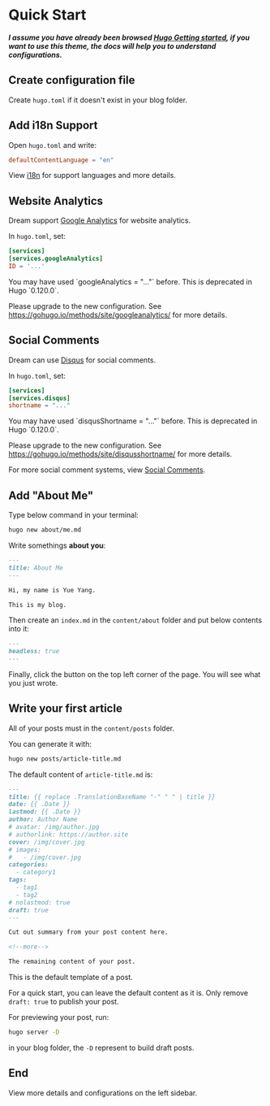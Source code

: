 
# Quick Start

**_I assume you have already been browsed [Hugo Getting started](https://gohugo.io/getting-started/), if you want to use this theme, the docs will help you to understand configurations._**

## Create configuration file

Create `hugo.toml` if it doesn't exist in your blog folder.

## Add i18n Support

Open `hugo.toml` and write:

```toml
defaultContentLanguage = "en"
```

View [i18n](./i18n.md) for support languages and more details.

## Website Analytics

Dream support [Google Analytics](https://www.google.com/analytics/) for website analytics.

In `hugo.toml`, set:

```toml
[services]
[services.googleAnalytics]
ID = '...'

```

<Callout type="warning" emoji="⚠️">
You may have used `googleAnalytics = "..."` before. This is deprecated in Hugo `0.120.0`.

Please upgrade to the new configuration. See https://gohugo.io/methods/site/googleanalytics/ for more details.
</Callout>

## Social Comments

Dream can use [Disqus](https://disqus.com/) for social comments.

In `hugo.toml`, set:

```toml
[services]
[services.disqus]
shortname = "..."
```
<Callout type="warning" emoji="⚠️">
You may have used `disqusShortname = "..."` before. This is deprecated in Hugo `0.120.0`.

Please upgrade to the new configuration. See https://gohugo.io/methods/site/disqusshortname/ for more details.
</Callout>

For more social comment systems, view [Social Comments](./social-comments.md).

## Add "About Me"

Type below command in your terminal:

```bash
hugo new about/me.md
```

Write somethings **about you**:

```md
---
title: About Me
---

Hi, my name is Yue Yang.

This is my blog.
```

Then create an `index.md` in the `content/about` folder and put below contents into it:

```md
---
headless: true
---
```

Finally, click the button on the top left corner of the page. You will see what you just wrote.

## Write your first article

All of your posts must in the `content/posts` folder.

You can generate it with:

```bash
hugo new posts/article-title.md
```

The default content of `article-title.md` is:

```md
---
title: {{ replace .TranslationBaseName "-" " " | title }}
date: {{ .Date }}
lastmod: {{ .Date }}
author: Author Name
# avatar: /img/author.jpg
# authorlink: https://author.site
cover: /img/cover.jpg
# images:
#   - /img/cover.jpg
categories:
  - category1
tags:
  - tag1
  - tag2
# nolastmod: true
draft: true
---

Cut out summary from your post content here.

<!--more-->

The remaining content of your post.
```

This is the default template of a post.

For a quick start, you can leave the default content as it is. Only remove `draft: true` to publish your post.

For previewing your post, run:

```bash
hugo server -D
```

in your blog folder, the `-D` represent to build draft posts.

## End

View more details and configurations on the left sidebar.
